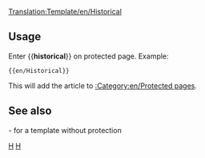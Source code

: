 <noinclude>[[Translation:Template/en/Historical]]</noinclude><noinclude></noinclude>{{en/Ambox| type  = protected
| text  = <strong>Note</strong><br>This article is for historical purposes only, and as a result is protected against further edits.
}}<includeonly>{{{1|[[Category:en/Protected pages]]}}}</includeonly><noinclude>

==Usage==
Enter <nowiki>{{</nowiki>'''historical'''<nowiki>}}</nowiki> on protected page. Example:
<pre>{{en/Historical}}</pre>
This will add the article to [[:Category:en/Protected pages]].
==See also==
{{en/S|en/Historic}}- for a template without protection

[[Category:en/Templates|H]][[Category:en/Message boxes|H]]</noinclude>